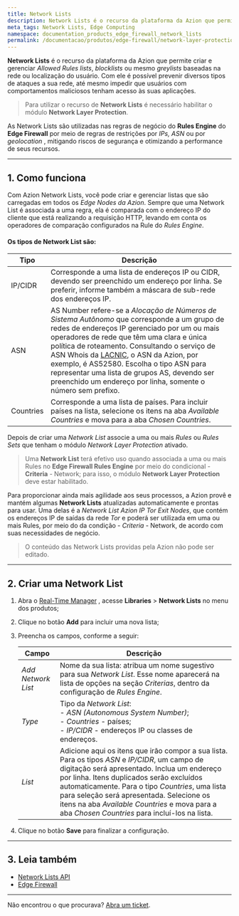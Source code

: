 ```yaml
---
title: Network Lists
description: Network Lists é o recurso da plataforma da Azion que permite criar e gerenciar Allowed Rules lists, blocklists ou mesmo greylists.
meta_tags: Network Lists, Edge Computing
namespace: documentation_products_edge_firewall_network_lists
permalink: /documentacao/produtos/edge-firewall/network-layer-protection/network-lists/
---
```


**Network Lists** é o recurso da plataforma da Azion que permite criar e gerenciar *Allowed Rules lists*, *blocklists* ou mesmo *greylists* baseadas na rede ou localização do usuário. Com ele é possível prevenir diversos tipos de ataques a sua rede, até mesmo impedir que usuários com comportamentos maliciosos tenham acesso às suas aplicações.

> Para utilizar o recurso de **Network Lists** é necessário habilitar o módulo **Network Layer Protection**.

As Network Lists são utilizadas nas regras de negócio do **Rules Engine** do **Edge Firewall** por meio de regras de restrições por *IPs, ASN* ou por *geolocation* , mitigando riscos de segurança e otimizando a performance de seus recursos.

---

## 1. Como funciona

Com Azion Network Lists, você pode criar e gerenciar listas que são carregadas em todos os *Edge Nodes da Azion*. Sempre que uma Network List é associada a uma regra, ela é comparada com o endereço IP do cliente que está realizando a requisição HTTP, levando em conta os operadores de comparação configurados na Rule do *Rules Engine*.

#### **Os tipos de Network List são:**

| Tipo      | Descrição                                                    |
| --------- | ------------------------------------------------------------ |
| IP/CIDR   | Corresponde a uma lista de endereços IP ou CIDR, devendo ser preenchido um endereço por linha. Se preferir, informe também a máscara de sub-rede dos endereços IP. |
| ASN       | AS Number refere-se a *Alocação de Números de Sistema Autônomo* que corresponde a um grupo de redes de endereços IP gerenciado por um ou mais operadores de rede que têm uma clara e única política de roteamento. Consultando o serviço de ASN Whois da [LACNIC](http://lacnic.net/cgi-bin/lacnic/whois?lg=EN), o ASN da Azion, por exemplo, é AS52580. Escolha o tipo ASN para representar uma lista de grupos AS, devendo ser preenchido um endereço por linha, somente o número sem prefixo. |
| Countries | Corresponde a uma lista de países. Para incluir países na lista, selecione os itens na aba *Available Countries* e mova para a aba *Chosen Countries*. |

Depois de criar uma *Network List* associe a uma ou mais *Rules* ou *Rules Sets* que tenham o módulo *Network Layer Protection* ativado.

> Uma **Network List** terá efetivo uso quando associada a uma ou mais Rules no **Edge Firewall Rules Engine** por meio do condicional - **Criteria** - Network; para isso, o módulo **Network Layer Protection** deve estar habilitado.

Para proporcionar ainda mais agilidade aos seus processos, a Azion provê e mantém algumas **Network Lists** atualizadas automaticamente e prontas para usar. Uma delas é a *Network List Azion IP Tor Exit Nodes*, que contém os endereços IP de saídas da rede *Tor* e poderá ser utilizada em uma ou mais Rules, por meio do da condição - *Criteria* - Network, de acordo com suas necessidades de negócio.

> O conteúdo das Network Lists providas pela Azion não pode ser editado.

---

## 2. Criar uma Network List
1. Abra o [Real-Time Manager](https://manager.azion.com/) , acesse **Libraries** > **Network Lists** no menu dos produtos;

2. Clique no botão **Add** para incluir uma nova lista;

3. Preencha os campos, conforme a seguir:

   | Campo              | Descrição                                                    |
   | ------------------ | ------------------------------------------------------------ |
   | *Add Network List* | Nome da sua lista: atribua um nome sugestivo para sua *Network List*. Esse nome aparecerá na lista de opções na seção *Criterias*, dentro da configuração de *Rules Engine*. |
   | *Type*             | Tipo da *Network List*: <br /> - *ASN (Autonomous System Number)*; <br /> - *Countries* - países; <br /> - *IP/CIDR* - endereços IP ou classes de endereços. |
   | *List*             | Adicione aqui os itens que irão compor a sua lista. Para os tipos *ASN* e *IP/CIDR*, um campo de digitação será apresentado. Inclua um endereço por linha. Itens duplicados serão excluídos automaticamente. Para o tipo *Countries*, uma lista para seleção será apresentada. Selecione os itens na aba *Available Countries* e mova para a aba *Chosen Countries* para incluí-los na lista. |

4. Clique no botão **Save** para finalizar a configuração.

---

## 3. Leia também

- [Network Lists API](https://www.azion.com/en/docs/products/api/v3/network-lists/)
- [Edge Firewall](/pt-br/documentacao/produtos/edge-firewall/)

---

Não encontrou o que procurava? [Abra um ticket](https://tickets.azion.com/pt-BR/support/login/).
